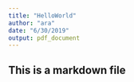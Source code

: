 ```yaml
---
title: "HelloWorld"
author: "ara"
date: "6/30/2019"
output: pdf_document
---
```


## This is a markdown file